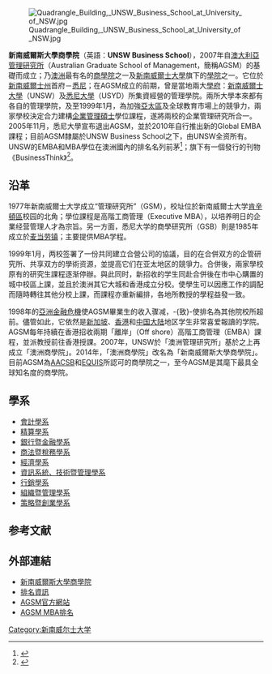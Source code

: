 {{noteTA
|G1=地名
|1=zh-hant:澳洲; zh-hans:澳大利亚; zh-hk:澳洲
|2=zh-hant:管理研究所; zh-hans:管理研究生院;
|3=zh-hant:商學研究所; zh-hans:商业研究生院;
|4=zh-hant:研究所; zh-hans:研究生院;
|5=zh-hant:資訊; zh-hans:信息;
|6=zh-hant:行銷; zh-hans:市场营销;
|7=zh-hant:策略; zh-hans:战略;
}}

[[File:Quadrangle_Building,_UNSW_Business_School_at_University_of_NSW.jpg|thumb]]

'''新南威爾斯大學商學院'''（英語：'''UNSW Business School'''），2007年自[[澳大利亞管理研究所|澳大利亞管理研究所]]（Australian Graduate School of Management，簡稱AGSM）的基礎而成立；乃[[澳洲|澳洲]]最有名的[[商學院|商學院]]之一及[[新南威爾士大學|新南威爾士大學]]旗下的[[學院|學院]]之一。它位於[[新南威爾士州|新南威爾士州]]首府－[[悉尼|悉尼]]；在AGSM成立的前期，曾是當地兩大[[澳洲大學列表|學府]]：[[新南威爾士大學|新南威爾士大學]]（UNSW）及[[悉尼大學|悉尼大學]]（USYD）所集資經營的管理學院。兩所大學本來都有各自的管理學院，及至1999年1月，為加強[[亞太區|亞太區]]及全球教育市場上的競爭力，兩家學校決定合力建構[[企業管理碩士|企業管理碩士]]學位課程，遂將兩校的企業管理研究所合一。2005年11月，悉尼大學宣布退出AGSM，並於2010年自行推出新的Global EMBA課程；目前AGSM隸屬於UNSW Business School之下，由UNSW全资所有。UNSW的EMBA和MBA學位在澳洲國內的排名名列前茅<ref>{{Cite web|title=AGSM 2009 - AGSM MBA ranked 32 worldwide and top in Australia|url=http://www2.agsm.edu.au/agsm/web.nsf/Content/News-MediaReleases-AGSMMBAranked32worldwidetopinAustralia|accessdate=2020-10-21|archiveurl=https://web.archive.org/web/20090515204645/http://www2.agsm.edu.au/agsm/web.nsf/Content/News-MediaReleases-AGSMMBAranked32worldwidetopinAustralia|archivedate=2009-05-15|dead-url=yes}}</ref>；旗下有一個發行的刊物《BusinessThink》<ref>{{Cite web|title=UNSW Business School: BusinessThink|url=https://www.businessthink.unsw.edu.au/|accessdate=2020-10-21|work=www.businessthink.unsw.edu.au|language=en|archive-date=2021-03-06|archive-url=https://web.archive.org/web/20210306030952/https://www.businessthink.unsw.edu.au/|dead-url=no}}</ref>。

== 沿革 ==
1977年新南威爾士大学成立“管理研究所”（GSM），校址位於新南威爾士大学[[肯辛頓區|肯辛頓區]]校园的北角；學位課程是高階工商管理（Executive MBA），以培养明日的企業经营管理人才為宗旨。另一方面，悉尼大学的商學研究所（GSB）則是1985年成立於[[麦当劳镇|麦当劳镇]]；主要提供MBA学程。

1999年1月，两校签署了一份共同建立合營公司的協議，目的在合併双方的企管研究所、共享双方的學術资源，並提高它们在亚太地区的競爭力。合併後，兩家學校原有的研究生課程逐渐停辦。與此同时，新招收的学生同赴合併後在市中心購置的城中校區上課，並且於澳洲其它大城和香港成立分校。使學生可以因應工作的調配而隨時轉往其他分校上課，而課程亦重新編排，各地所教授的學程益發一致。

1998年的[[亞洲金融危機|亞洲金融危機]]使AGSM畢業生的收入骤减，-{致}-使排名為其他院校所超前。儘管如此，它依然是[[新加坡|新加坡]]、[[香港|香港]]和[[中国大陆|中国大陆]]地区学生非常喜爱報讀的学院。AGSM每年持續在香港招收兩期「離岸」（Off shore）高階工商管理（EMBA）課程，並派教授前往香港授課。2007年，UNSW於「澳洲管理研究所」基於之上再成立「澳洲商學院」。2014年，「澳洲商學院」改名為「新南威爾斯大學商學院」。目前AGSM為[[AACSB|AACSB]]和[[EQUIS|EQUIS]]所認可的商學院之一，至今AGSM是其麾下最具全球知名度的商學院。

== 學系 ==
* [http://www.accounting.unsw.edu.au/nps/servlet/portal?render=on 會計學系]
* [http://www.actuarial.unsw.edu.au/nps/servlet/portal?render=on 精算學系]
* [http://www.banking.unsw.edu.au/nps/servlet/portal?render=on 銀行暨金融學系]
* [http://www.blt.unsw.edu.au/nps/servlet/portal?render=on 商法暨稅務學系]
* [http://www.economics.unsw.edu.au/nps/servlet/portal?render=on 經濟學系]
* [http://www.sistm.unsw.edu.au/nps/servlet/portal?render=on 資訊系統、技術暨管理學系]
* [http://www.marketing.unsw.edu.au/nps/servlet/portal?render=on 行銷學系]
* [http://www.orgmanagement.unsw.edu.au/nps/servlet/portal?render=on 組織暨管理學系]
* [http://www.strategy.unsw.edu.au/nps/servlet/portal?render=on 策略暨創業學系]

== 参考文献 ==
{{Reflist}}

== 外部連結 ==
* [https://www.business.unsw.edu.au/ 新南威爾斯大學商學院]
* [https://web.archive.org/web/20090305064215/http://www.business.unsw.edu.au/nps/servlet/portalservice?GI_ID=System.LoggedOutInheritableArea&maxWnd=_FutureStudents_CurrentRankings 排名資訊]{{en}}
* [http://www.agsm.edu.au AGSM官方網站]
* [https://web.archive.org/web/20090515204645/http://www2.agsm.edu.au/agsm/web.nsf/Content/News-MediaReleases-AGSMMBAranked32worldwidetopinAustralia AGSM MBA排名] {{en}}

[[Category:新南威尔士大学|Category:新南威尔士大学]]